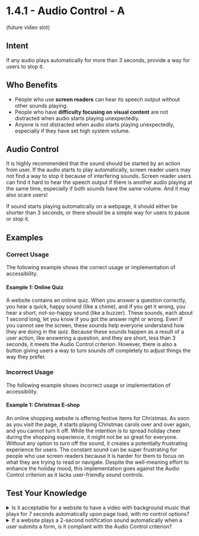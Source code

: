 # 1.4.1 - Audio Control - A

(future video slot)

## Intent

If any audio plays automatically for more than 3 seconds, provide a way for users to stop it.

## Who Benefits

- People who use **screen readers** can hear its speech output without other sounds playing.
- People who have **difficulty focusing on visual content** are not distracted when audio starts playing unexpectedly.
- Anyone is not distracted when audio starts playing unexpectedly, especially if they have set high system volume.

## Audio Control

It is highly recommended that the sound should be started by an action from user. If the audio starts to play automatically, screen reader users may not find a way to stop it because of interfering sounds. Screen reader users can find it hard to hear the speech output if there is another audio playing at the same time, especially if both sounds have the same volume. And it may also scare users!

If sound starts playing automatically on a webpage, it should either be shorter than 3 seconds, or there should be a simple way for users to pause or stop it.

## Examples

### Correct Usage

The following example shows the correct usage or implementation of accessibility.

#### Example 1: Online Quiz

A website contains an online quiz. When you answer a question correctly, you hear a quick, happy sound (like a chime), and if you get it wrong, you hear a short, not-so-happy sound (like a buzzer). These sounds, each about 1 second long, let you know if you got the answer right or wrong. Even if you cannot see the screen, these sounds help everyone understand how they are doing in the quiz. Because these sounds happen as a result of a user action, like answering a question, and they are short, less than 3 seconds, it meets the Audio Control criterion. However, there is also a button giving users a way to turn sounds off completely to adjust things the way they prefer.

### Incorrect Usage

The following example shows incorrect usage or implementation of accessibility.

#### Example 1: Christmas E-shop

An online shopping website is offering festive items for Christmas. As soon as you visit the page, it starts playing Christmas carols over and over again, and you cannot turn it off. While the intention is to spread holiday cheer during the shopping experience, it might not be so great for everyone. Without any option to turn off the sound, it creates a potentially frustrating experience for users. The constant sound can be super frustrating for people who use screen readers because it is harder for them to focus on what they are trying to read or navigate. Despite the well-meaning effort to enhance the holiday mood, this implementation goes against the Audio Control criterion as it lacks user-friendly sound controls.

## Test Your Knowledge

<details>
  <summary>
    <span>Is it acceptable for a website to have a video with background music that plays for 7 seconds automatically upon page load, with no control options?</span>
   </summary>
   No, it is not acceptable. The automatic audio exceeds the 3-second limit, and no user controls are provided, violating the Audio Control criterion.
</details>

<details>
   <summary>
      <span>If a website plays a 2-second notification sound automatically when a user submits a form, is it compliant with the Audio Control criterion?</span>
   </summary>
   Yes, it is compliant. Since the sound is triggered by a user action (submitting a form) and is shorter than 3 seconds, it meets the Audio Control criterion.
</details>
